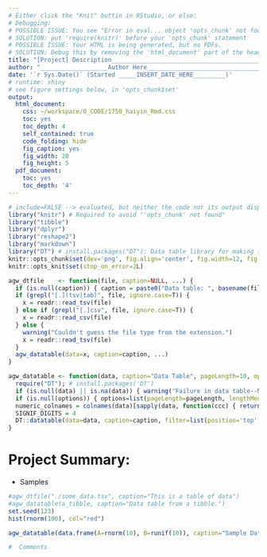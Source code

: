 ```yaml
---
# Either click the "Knit" buttin in RStudio, or else:
# Debugging:
# POSSIBLE ISSUE: You see "Error in eval... object 'opts_chunk' not found" when you Knit
# SOLUTION: put 'require(knitr)' before your 'opts_chunk' statement
# POSSIBLE ISSUE: Your HTML is being generated, but no PDFs.
# SOLUTION: Debug this by removing the 'html_document' part of the header. Then you'll get the real error message. If you're on a Mac, probably the issue is that you need TexLive for Mac (http://tug.org/mactex/ <-- takes a few hours to download)
title: "[Project] Description____________________________________________"
author: "___________________Author Here__________________________________"
date: '`r Sys.Date()` (Started _____INSERT_DATE_HERE_________)'
# runtime: shiny
# see figure settings below, in 'opts_chunk$set'
output:
  html_document:
    css: ~/workspace/0_CODE/1750_haiyin_Rmd.css
    toc: yes
    toc_depth: 4
    self_contained: true
    code_folding: hide
    fig_caption: yes
    fig_width: 20
    fig_height: 5 
  pdf_document:
    toc: yes
    toc_depth: '4'
---
```


```r
# include=FALSE --> evaluated, but neither the code nor its output displayed.
library("knitr") # Required to avoid "'opts_chunk' not found"
library("tibble")
library("dplyr")
library("reshape2")
library("markdown")
library("DT") # install.packages("DT"): Data table library for making interactive HTML tables. Documentation: https://rstudio.github.io/DT/
knitr::opts_chunk$set(dev='png', fig.align='center', fig.width=12, fig.height=5, out.width='1600px', fig.pos='htbp', echo=FALSE, results='hide', cache=FALSE, message=FALSE)
knitr::opts_knit$set(stop_on_error=2L)

agw_dtfile    <- function(file, caption=NULL, ...) {
  if (is.null(caption)) { caption = paste0("Data table: ", basename(file)) }
  if (grepl("[.](tsv|tab)", file, ignore.case=T)) {
    x = readr::read_tsv(file)
  } else if (grepl("[.]csv", file, ignore.case=T)) {
    x = readr::read_csv(file)
  } else {
    warning("Couldn't guess the file type from the extension.")
    x = readr::read_tsv(file)
  }
  agw_datatable(data=x, caption=caption, ...)
}

agw_datatable <- function(data, caption="Data Table", pageLength=10, options=NULL, ...) {
  require("DT"); # install.packages('DT')
  if (is.null(data) || is.na(data)) { warning("Failure in data table--NA or NULL was passed in!"); stop("Something is messed up, your data to 'agw_datatable' is NULL or NA.") }
  if (is.null(options)) { options=list(pageLength=pageLength, lengthMenu=c(pageLength,50,200,999), autoWidth=TRUE) }
  numeric_colnames = colnames(data)[sapply(data, function(ccc) { return(is.numeric(ccc) && !is.integer(ccc))})] # find which columns are NUMERIC but not integers so we can round them
  SIGNIF_DIGITS = 4
  DT::datatable(data=data, caption=caption, filter=list(position='top',plain=TRUE),  rownames=FALSE, options=options, ...) %>% formatSignif(numeric_colnames, SIGNIF_DIGITS)   #style="bootstrap",
}
```

# Project Summary:
  * Samples


```r
#agw_dtfile("./some_data.tsv", caption="This is a table of data")
#agw_datatable(a_tibble, caption="Data table from a tibble.")
set.seed(123)
hist(rnorm(100), col="red")

agw_datatable(data.frame(A=rnorm(10), B=runif(10)), caption="Sample Data", pageLength=7)
```


```r
#  Comments
```



